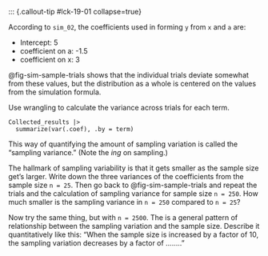 ::: {.callout-tip #lck-19-01 collapse=true}

According to `sim_02`, the coefficients used in forming `y` from `x` and `a` are:

- Intercept: 5
- coefficient on a: -1.5
- coefficient on x: 3

@fig-sim-sample-trials shows that the individual trials deviate somewhat from these values, but the distribution as a whole is centered on the values from the simulation formula.

Use wrangling to calculate the variance across trials for each term. 

```webr-r
Collected_results |>
  summarize(var(.coef), .by = term)
```

This way of quantifying the amount of sampling variation is called the "sampling variance." (Note the *ing* on sampling.)

The hallmark of sampling variability is that it gets smaller as the sample size get's larger. Write down the three variances of the coefficients from the sample size `n = 25`. Then go back to @fig-sim-sample-trials and repeat the trials and the calculation of sampling variance for sample size `n = 250`. How much smaller is the sampling variance in `n = 250` compared to `n = 25`? 

Now try the same thing, but with `n = 2500`. The is a general pattern of relationship between the sampling variation and the sample size. Describe it quantitatively like this: "When the sample size is increased by a factor of 10, the sampling variation decreases by a factor of ........" 

